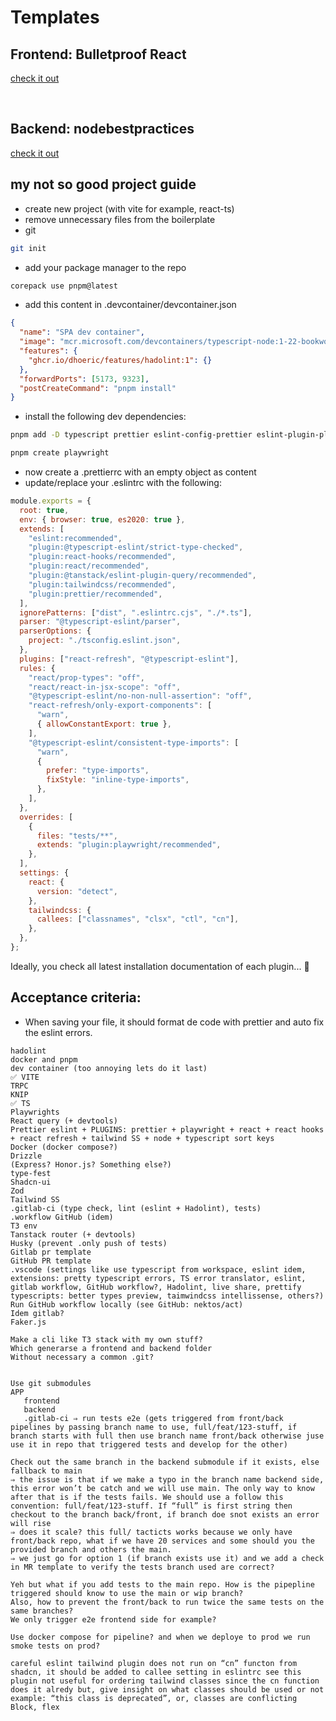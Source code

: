 # Templates

## Frontend: Bulletproof React
 
 [check it out](https://github.com/alan2207/bulletproof-react)

 <br/>

 ## Backend: nodebestpractices

 [check it out](https://github.com/goldbergyoni/nodebestpractices)


## my not so good project guide
- create new project (with vite for example, react-ts)
- remove unnecessary files from the boilerplate
- git

```bash
git init
```

- add your package manager to the repo

```bash
corepack use pnpm@latest
```

- add this content in .devcontainer/devcontainer.json

```json
{
  "name": "SPA dev container",
  "image": "mcr.microsoft.com/devcontainers/typescript-node:1-22-bookworm",
  "features": {
    "ghcr.io/dhoeric/features/hadolint:1": {}
  },
  "forwardPorts": [5173, 9323],
  "postCreateCommand": "pnpm install"
}
```

- install the following dev dependencies:

```bash
pnpm add -D typescript prettier eslint-config-prettier eslint-plugin-playwright eslint-plugin-prettier eslint-plugin-react eslint-plugin-react-hooks eslint-plugin-react-refresh eslint-plugin-tailwindcss @tanstack/eslint-plugin-query @tanstack/router-vite-plugin @typescript-eslint/eslint-plugin @typescript-eslint/parser
```

```bash
pnpm create playwright
```

- now create a .prettierrc with an empty object as content
- update/replace your .eslintrc with the following:

```js
module.exports = {
  root: true,
  env: { browser: true, es2020: true },
  extends: [
    "eslint:recommended",
    "plugin:@typescript-eslint/strict-type-checked",
    "plugin:react-hooks/recommended",
    "plugin:react/recommended",
    "plugin:@tanstack/eslint-plugin-query/recommended",
    "plugin:tailwindcss/recommended",
    "plugin:prettier/recommended",
  ],
  ignorePatterns: ["dist", ".eslintrc.cjs", "./*.ts"],
  parser: "@typescript-eslint/parser",
  parserOptions: {
    project: "./tsconfig.eslint.json",
  },
  plugins: ["react-refresh", "@typescript-eslint"],
  rules: {
    "react/prop-types": "off",
    "react/react-in-jsx-scope": "off",
    "@typescript-eslint/no-non-null-assertion": "off",
    "react-refresh/only-export-components": [
      "warn",
      { allowConstantExport: true },
    ],
    "@typescript-eslint/consistent-type-imports": [
      "warn",
      {
        prefer: "type-imports",
        fixStyle: "inline-type-imports",
      },
    ],
  },
  overrides: [
    {
      files: "tests/**",
      extends: "plugin:playwright/recommended",
    },
  ],
  settings: {
    react: {
      version: "detect",
    },
    tailwindcss: {
      callees: ["classnames", "clsx", "ctl", "cn"],
    },
  },
};
```

Ideally, you check all latest installation documentation of each plugin... 🙂

## Acceptance criteria:

- When saving your file, it should format de code with prettier and auto fix the eslint errors.

```text
hadolint
docker and pnpm
dev container (too annoying lets do it last)
✅ VITE
TRPC
KNIP
✅ TS
Playwrights
React query (+ devtools)
Prettier eslint + PLUGINS: prettier + playwright + react + react hooks + react refresh + tailwind SS + node + typescript sort keys
Docker (docker compose?)
Drizzle
(Express? Honor.js? Something else?)
type-fest
Shadcn-ui
Zod
Tailwind SS
.gitlab-ci (type check, lint (eslint + Hadolint), tests)
.workflow GitHub (idem)
T3 env
Tanstack router (+ devtools)
Husky (prevent .only push of tests)
Gitlab pr template
GitHub PR template 
.vscode (settings like use typescript from workspace, eslint idem, extensions: pretty typescript errors, TS error translator, eslint, gitlab workflow, GitHub workflow?, Hadolint, live share, prettify typescripts: better types preview, taimwindcss intellissense, others?)
Run GitHub workflow locally (see GitHub: nektos/act)
Idem gitlab?
Faker.js

Make a cli like T3 stack with my own stuff?
Which generarse a frontend and backend folder
Without necessary a common .git?


Use git submodules
APP
   frontend
   backend
   .gitlab-ci ⇒ run tests e2e (gets triggered from front/back pipelines by passing branch name to use, full/feat/123-stuff, if branch starts with full then use branch name front/back otherwise juse use it in repo that triggered tests and develop for the other)

Check out the same branch in the backend submodule if it exists, else fallback to main
⇒ the issue is that if we make a typo in the branch name backend side, this error won’t be catch and we will use main. The only way to know after that is if the tests fails. We should use a follow this convention: full/feat/123-stuff. If “full” is first string then checkout to the branch back/front, if branch doe snot exists an error will rise
⇒ does it scale? this full/ tacticts works because we only have front/back repo, what if we have 20 services and some should you the provided branch and others the main.
⇒ we just go for option 1 (if branch exists use it) and we add a check in MR template to verify the tests branch used are correct?

Yeh but what if you add tests to the main repo. How is the pipepline triggered should know to use the main or wip branch?
Also, how to prevent the front/back to run twice the same tests on the same branches?
We only trigger e2e frontend side for example?

Use docker compose for pipeline? and when we deploye to prod we run smoke tests on prod?

careful eslint tailwind plugin does not run on “cn” functon from shadcn, it should be added to callee setting in eslintrc see this
plugin not useful for ordering tailwind classes since the cn function does it alredy but, give insight on what classes should be used or not example: “this class is deprecated”, or, classes are conflicting Block, flex
```
